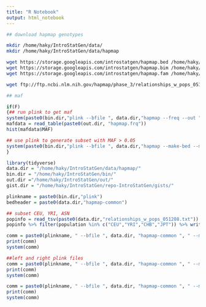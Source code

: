 ```yaml
---
title: "R Notebook"
output: html_notebook
---
```


```bash

## download hapmap genotypes

mkdir /home/haky/IntroStatGen/data/
mkdir /home/haky/IntroStatGen/data/hapmap

wget https://storage.googleapis.com/introstatgen/hapmap.bed /home/haky/IntroStatGen/data/hapmap
wget https://storage.googleapis.com/introstatgen/hapmap.bim /home/haky/IntroStatGen/data/hapmap
wget https://storage.googleapis.com/introstatgen/hapmap.fam /home/haky/IntroStatGen/data/hapmap

wget ftp://ftp.ncbi.nlm.nih.gov/hapmap/phase_3/relationships_w_pops_051208.txt /home/haky/IntroStatGen/data/hapmap/

## maf 

```

```r
if(F)
{## run plink to get maf
system(paste0(bin.dir,"plink --bfile ", data.dir,"hapmap --freq --out ",out.dir, "hapmap"))
mafdata = read_table(paste0(out.dir, "hapmap.frq"))
hist(mafdata$MAF)

## use plink to generate subset with MAF > 0.05
system(paste0(bin.dir,"plink --bfile ", data.dir,"hapmap --make-bed --maf 0.05 --chr 1-22 --out ",data.dir, "hapmap-common"))
}

```

```r
library(tidyverse)
data.dir = "/home/haky/IntroStatGen/data/hapmap/"
bin.dir = "/home/haky/IntroStatGen/bin/"
out.dir ="/home/haky/IntroStatGen/out/"
gist.dir = "/home/haky/IntroStatGen/repo-IntroStatGen/gists/"

```


```r

plinkname = paste0(bin.dir,"plink")
bedheader = paste0(data.dir,"hapmap-common")

## subset CEU, YRI, ASN
popinfo = read_tsv(paste0(data.dir,"relationships_w_pops_051208.txt"))
popinfo %>% filter(population %in% c("CEU","YRI","CHB","JPT")) %>% write_tsv(paste0(data.dir,"hapmap2.list.txt"))

comm = paste0(plinkname, " --bfile ", data.dir, "hapmap-common ", " --make-bed --keep ", data.dir,"hapmap2.list.txt ", " --maf 0.05 --out ", data.dir, "hapmap2-common")
print(comm)
system(comm)

##left and right plink files
comm = paste0(plinkname, " --bfile ", data.dir, "hapmap-common ", " --make-bed --keep ", data.dir,"hapmap2.list.txt ", " --maf 0.05", " --chr 1-10 " , " --out ", data.dir, "hapmap2-common-left")
print(comm)
system(comm)

comm = paste0(plinkname, " --bfile ", data.dir, "hapmap-common ", " --make-bed --keep ", data.dir,"hapmap2.list.txt ", " --maf 0.05", " --chr 11-22 " , " --out ", data.dir, "hapmap2-common-right")
print(comm)
system(comm)

```

